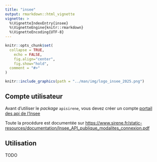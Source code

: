 ```yaml
---
title: "insee"
output: rmarkdown::html_vignette
vignette: >
  %\VignetteIndexEntry{insee}
  %\VignetteEngine{knitr::rmarkdown}
  %\VignetteEncoding{UTF-8}
---
```


```r
knitr::opts_chunk$set(
  collapse = TRUE,
	echo = FALSE,
	fig.align="center",
	fig.show="hold",
  comment = "#>"
)
```

```r
knitr::include_graphics(path = "../man/img/logo_insee_2025.png")
```

## Compte utilisateur

Avant d'utiliser le *package* `apisirene`, vous devez créer un compte
[portail des api de l'Insee](https://portail-api.insee.fr/){target="_blank"}

Toute la procédure est documentée sur [https://www.sirene.fr/static-resources/documentation/Insee_API_publique_modalites_connexion.pdf](https://www.sirene.fr/static-resources/documentation/Insee_API_publique_modalites_connexion.pdf){target="_blank"}

## Utilisation

TODO
